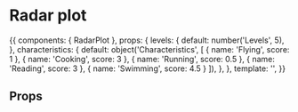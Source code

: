 

# Radar plot

<Meta
  title='Components/RadarPlot'
  decorators={[withKnobs]}
  component={RadarPlot}
/>

<Preview>
  <Story name='Basic'>{{
    components: { RadarPlot },
    props: {
      levels: {
        default: number('Levels', 5),
      },
      characteristics: {
        default: object('Characteristics', [
          { name: 'Flying', score: 1 },
          { name: 'Cooking', score: 3 },
          { name: 'Running', score: 0.5 },
          { name: 'Reading', score: 3 },
          { name: 'Swimming', score: 4.5 }
        ]),
      },
    },
    template: '<RadarPlot :levels="levels" :characteristics="characteristics" />',
  }}</Story>
</Preview>

## Props

<Props of={RadarPlot} />
